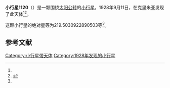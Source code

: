 {{Infobox planet
| bgcolour = #FFFFC0
| name = 1120 Cannonia
| symbol = 
| image = 
| caption = 
| discovery = yes
| discovery_ref = 
| discoverer = {{link-en|普拉格雅·沙尼|Pelageya Shajn}}
| discovery_site = [[克里米亚|克里米亚]] 
| discovered = 1928年9月11日
| designations = yes
| mp_name = 
| named_after = 
| alt_names = 1928 RV/ 1956 AG
| mp_category = [[主带小行星|主带小行星]]
| orbit_ref = <ref name="a">[http://ssd.jpl.nasa.gov/sbdb.cgi?sstr=1120 1120 Cannonia] {{Wayback|url=http://ssd.jpl.nasa.gov/sbdb.cgi?sstr=1120 |date=20210813052919 }}，小行星數據庫瀏覽器（JPL Small-Body Database Browser）－[[美国国家航空航天局|美国国家航空航天局]]喷气推进实验室</ref>
| epoch = 2456400.5 (2013年4月18日更新)
| aphelion = {{convert|2.560390588622077|AU|km|3|abbr=on|lk=out}}
| perihelion = {{convert|1.872432044695286|AU|km|3|abbr=on}}
| semimajor = {{convert|2.216411316658682|AU|km|3|abbr=on}}
| eccentricity = 0.155196497
| period = 1205.241189 [[日|日]]<br />3.3[[儒略年|儒略年]]
| avg_speed = 
| inclination = 4.04729924681051
| asc_node = 158.6839487981636
| mean_anomaly = 
| arg_peri = 219.5030922890503
| satellites = 
| physical_characteristics = yes
| dimensions = 
| mass = 
| density = 
| surface_grav = 
| escape_velocity = 
| sidereal_day = 
| axial_tilt = 
| pole_ecliptic_lat = 
| pole_ecliptic_lon = 
| albedo = 
| temperatures= 
| temp_name1 = 
| mean_temp_1 = 
| max_temp_1 = 
| temp_name2 = 
| max_temp_2 = 
| spectral_type = 
| abs_magnitude = 219.5030922890503
}}

'''小行星1120'''（{{lang-en|1120 Cannonia}}）是一颗围绕[[太阳|太阳]][[公转|公转]]的[[小行星|小行星]]。1928年9月11日，{{link-en|普拉格雅·沙尼|Pelageya Shajn}}在克里米亚发现了此天体<ref name="a" /><ref>{{cite news|title=小行星列表|url=http://cfa-www.harvard.edu/iau/lists/NumberedMPs.txt|accessdate=2013-07-08|newspaper=哈佛大学|archive-date=2008-05-17|archive-url=https://web.archive.org/web/20080517010638/http://cfa-www.harvard.edu/iau/lists/NumberedMPs.txt|dead-url=no}}</ref>。

这颗小行星的[[绝对星等|绝对星等]]为219.5030922890503等<ref name="a" />。

==参考文献==
{{reflist}}
{{Minor Planet Number|[[小行星1119|小行星1119]]|[[小行星1121|小行星1121]]}}

{{小天体}}

[[Category:小行星带天体|Category:小行星带天体]]
[[Category:1928年发现的小行星|Category:1928年发现的小行星]]

{{asteroid-stub}}